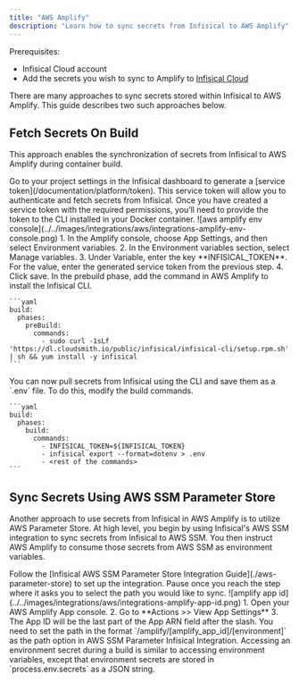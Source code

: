 ```yaml
---
title: "AWS Amplify"
description: "Learn how to sync secrets from Infisical to AWS Amplify"
---
```


Prerequisites:
- Infisical Cloud account
- Add the secrets you wish to sync to Amplify to [Infisical Cloud](https://app.infisical.com)

There are many approaches to sync secrets stored within Infisical to AWS Amplify. This guide describes two such approaches below. 

## Fetch Secrets On Build

This approach enables the synchronization of secrets from Infisical to AWS Amplify during container build.

<Steps>
  <Step title="Generate a service token">
    Go to your project settings in the Infisical dashboard to generate a [service token](/documentation/platform/token). This service token will allow you to authenticate and fetch secrets from Infisical. Once you have created a service token with the required permissions, you’ll need to provide the token to the CLI installed in your Docker container.
  </Step>
  <Step title="Set the service token as an Amplify environment variable">
    ![aws amplify env console](../../images/integrations/aws/integrations-amplify-env-console.png)
    1. In the Amplify console, choose App Settings, and then select Environment variables.
    2. In the Environment variables section, select Manage variables.
    3. Under Variable, enter the key **INFISICAL_TOKEN**. For the value, enter the generated service token from the previous step.
    4. Click save.
  </Step>
  <Step title="Install Infisical CLI to the Amplify build step">
    In the prebuild phase, add the command in AWS Amplify to install the Infisical CLI.

    ```yaml
    build:
      phases:
        preBuild:
          commands:
            - sudo curl -1sLf 'https://dl.cloudsmith.io/public/infisical/infisical-cli/setup.rpm.sh' | sh && yum install -y infisical
    ```
  </Step>
  <Step title="Modify the build command">
    You can now pull secrets from Infisical using the CLI and save them as a `.env` file. To do this, modify the build commands.

    ```yaml
    build:
      phases:
        build:
          commands:
            - INFISICAL_TOKEN=${INFISICAL_TOKEN}
            - infisical export --format=dotenv > .env
            - <rest of the commands>
    ```
  </Step>
</Steps>

## Sync Secrets Using AWS SSM Parameter Store 

Another approach to use secrets from Infisical in AWS Amplify is to utilize AWS Parameter Store. At high level, you begin by using Infisical's AWS SSM integration to sync secrets from Infisical to AWS SSM. You then instruct AWS Amplify to consume those secrets from AWS SSM as environment variables.

<Steps>
  <Step title="Follow the AWS SSM Parameter Store Integration guide">
    Follow the [Infisical AWS SSM Parameter Store Integration Guide](./aws-parameter-store) to set up the integration. Pause once you reach the step where it asks you to select the path you would like to sync. 
  </Step>
  <Step title="Find your Amplify App ID">
    ![amplify app id](../../images/integrations/aws/integrations-amplify-app-id.png)
    1. Open your AWS Amplify App console.
    2. Go to **Actions >> View App Settings**
    3. The App ID will be the last part of the App ARN field after the slash.
  </Step>
  <Step title="Set AWS SSM Parameter Store path">
    You need to set the path in the format `/amplify/[amplify_app_id]/[environment]` as the path option in AWS SSM Parameter Infisical Integration.
  </Step>
</Steps>

<Info>
Accessing an environment secret during a build is similar to accessing environment variables, except that environment secrets are stored in `process.env.secrets` as a JSON string.
</Info>
